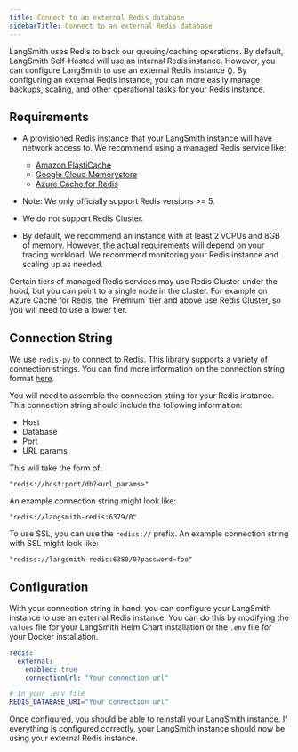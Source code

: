 ```yaml
---
title: Connect to an external Redis database
sidebarTitle: Connect to an external Redis database
---
```


LangSmith uses Redis to back our queuing/caching operations. By default, LangSmith Self-Hosted will use an internal Redis instance. However, you can configure LangSmith to use an external Redis instance (). By configuring an external Redis instance, you can more easily manage backups, scaling, and other operational tasks for your Redis instance.

## Requirements

* A provisioned Redis instance that your LangSmith instance will have network access to. We recommend using a managed Redis service like:

  * [Amazon ElastiCache](https://aws.amazon.com/elasticache/redis/)
  * [Google Cloud Memorystore](https://cloud.google.com/memorystore)
  * [Azure Cache for Redis](https://azure.microsoft.com/en-us/services/cache/)

* Note: We only officially support Redis versions >= 5.

* We do not support Redis Cluster.

* By default, we recommend an instance with at least 2 vCPUs and 8GB of memory. However, the actual requirements will depend on your tracing workload. We recommend monitoring your Redis instance and scaling up as needed.

<Info>
Certain tiers of managed Redis services may use Redis Cluster under the hood, but you can point to a single node in the cluster. For example on Azure Cache for Redis, the `Premium` tier and above use Redis Cluster, so you will need to use a lower tier.
</Info>

## Connection String

We use `redis-py` to connect to Redis. This library supports a variety of connection strings. You can find more information on the connection string format [here](https://redis-py.readthedocs.io/en/stable/#redis.StrictRedis.from_url).

You will need to assemble the connection string for your Redis instance. This connection string should include the following information:

* Host
* Database
* Port
* URL params

This will take the form of:

```
"redis://host:port/db?<url_params>"
```

An example connection string might look like:

```
"redis://langsmith-redis:6379/0"
```

To use SSL, you can use the `rediss://` prefix. An example connection string with SSL might look like:

```
"rediss://langsmith-redis:6380/0?password=foo"
```

## Configuration

With your connection string in hand, you can configure your LangSmith instance to use an external Redis instance. You can do this by modifying the `values` file for your LangSmith Helm Chart installation or the `.env` file for your Docker installation.

<CodeGroup>

```yaml Helm
redis:
  external:
    enabled: true
    connectionUrl: "Your connection url"
```

```bash Docker
# In your .env file
REDIS_DATABASE_URI="Your connection url"
```

</CodeGroup>

Once configured, you should be able to reinstall your LangSmith instance. If everything is configured correctly, your LangSmith instance should now be using your external Redis instance.
